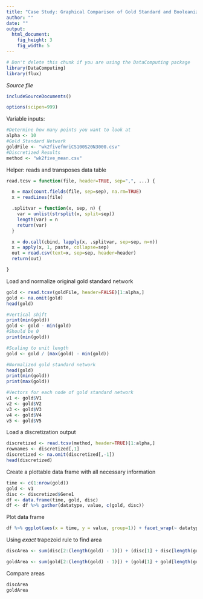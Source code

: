 ```yaml
---
title: "Case Study: Graphical Comparison of Gold Standard and Booleanized Data"
author: ""
date: ""
output: 
  html_document:
    fig_height: 3
    fig_width: 5
---
```

<!-- Don't edit in between this line and the one below -->
```r
# Don't delete this chunk if you are using the DataComputing package
library(DataComputing)
library(flux)
```
*Source file* 
```r
includeSourceDocuments()
```
<!-- Don't edit the material above this line -->
```r
options(scipen=999)
```

Variable inputs:
```r
#Determine how many points you want to look at
alpha <- 10
#Gold Standard Network
goldFile <- "wk2fivefmriCS100S20N3000.csv"
#Discretized Results
method <- "wk2five_mean.csv"
```

Helper: reads and transposes data table
```r
read.tcsv = function(file, header=TRUE, sep=",", ...) {

  n = max(count.fields(file, sep=sep), na.rm=TRUE)
  x = readLines(file)

  .splitvar = function(x, sep, n) {
    var = unlist(strsplit(x, split=sep))
    length(var) = n
    return(var)
  }

  x = do.call(cbind, lapply(x, .splitvar, sep=sep, n=n))
  x = apply(x, 1, paste, collapse=sep) 
  out = read.csv(text=x, sep=sep, header=header)
  return(out)

}
```

Load and normalize original gold standard network
```r
gold <- read.tcsv(goldFile, header=FALSE)[1:alpha,]
gold <- na.omit(gold)
head(gold)

#Vertical shift
print(min(gold))
gold <- gold - min(gold)
#Should be 0
print(min(gold))

#Scaling to unit length
gold <- gold / (max(gold) - min(gold))

#Normalized gold standard network
head(gold)
print(min(gold))
print(max(gold))

#Vectors for each node of gold standard network
v1 <- gold$V1
v2 <- gold$V2
v3 <- gold$V3
v4 <- gold$V4
v5 <- gold$V5
```

Load a discretization output
```r
discretized <- read.tcsv(method, header=TRUE)[1:alpha,]
rownames <- discretized[,1]
discretized <- na.omit(discretized[,-1])
head(discretized)
```

Create a plottable data frame with all necessary information
```r
time <- c(1:nrow(gold))
gold <- v1
disc <- discretized$Gene1
df <- data.frame(time, gold, disc)
df <- df %>% gather(datatype, value, c(gold, disc))
```

Plot data frame
```r
df %>% ggplot(aes(x = time, y = value, group=1)) + facet_wrap(~ datatype) + geom_point() + geom_line() + geom_area()
```

Using *exact* trapezoid rule to find area
```r
discArea <- sum(disc[2:(length(gold) - 1)]) + (disc[1] + disc[length(gold)]) / 2

goldArea <- sum(gold[2:(length(gold) - 1)]) + (gold[1] + gold[length(gold)]) / 2
```

Compare areas
```r
discArea
goldArea
```





<!-- Find all applicable files w.r.t. gold standard network -->
<!-- ```{r} -->
<!-- #Assuming we are only using data generated by MULAN -->
<!-- pattern <- gsub("fmri.*\\.csv$", "", goldFile) -->

<!-- allfiles <- list.files(getwd(), pattern) -->
<!-- allfiles -->
<!-- ``` -->

<!-- Helper: gets all discretization results ready for evaluation -->
<!-- ```{r} -->
<!-- getfile <- function(file){ -->
<!--   discretized <- read.tcsv(file) -->
<!--   discretized <- na.omit(discretized) -->
<!--   rownames <- discretized[,1] -->
<!--   discretized <- discretized[,-1] -->
<!--   #Ensures data uses 0 1 instead of 1 2 -->
<!--   if(max(discretized) != 1){ -->
<!--     discretized <- discretized - max(discretized) + 1 -->
<!--   } -->
<!--   head(discretized) -->
<!-- } -->
<!-- ``` -->

<!-- Load all files using helper `getfile` -->
<!-- ```{r} -->
<!-- disc <- sapply(allfiles, getfile) -->
<!-- ``` -->


<!-- Helper: calculates score for a discretization result -->
<!-- ```{r} -->
<!-- score <- function(discretized){ -->
<!--   x1 <- discretized$Gene1 -->
<!--   x2 <- discretized$Gene2 -->
<!--   x3 <- discretized$Gene3 -->
<!--   x4 <- discretized$Gene4 -->
<!--   x5 <- discretized$Gene5 -->
<!--   totdiff <- sum(abs(x1 - v1), abs(x2 - v2), abs(x3 - v3), abs(x4 - v4), abs(x5 - v5)) -->
<!--   return(totdiff) -->
<!-- } -->
<!-- ``` -->

<!-- Apply all `disc` files to helper `score` -->
<!-- ```{r} -->
<!-- scores <- sapply(disc, score) -->
<!-- ``` -->

<!-- View results -->
<!-- ```{r} -->
<!-- sort(scores, decreasing = TRUE) -->
<!-- ``` -->